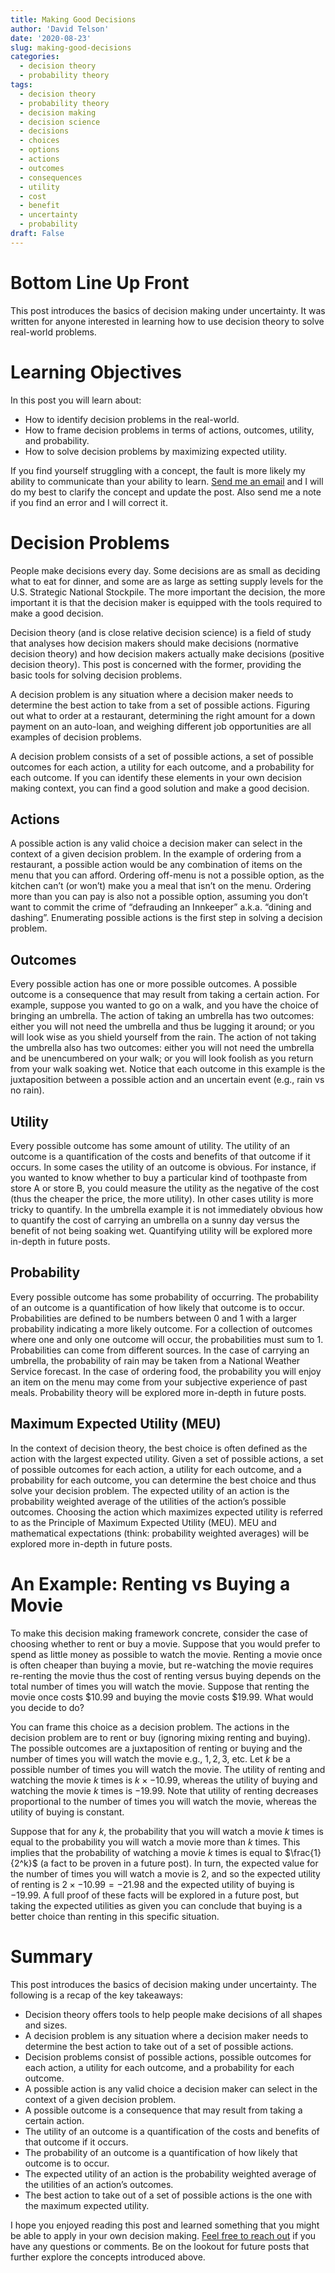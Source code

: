 ```yaml
---
title: Making Good Decisions 
author: 'David Telson'
date: '2020-08-23'
slug: making-good-decisions
categories:
  - decision theory
  - probability theory
tags: 
  - decision theory
  - probability theory
  - decision making
  - decision science
  - decisions
  - choices
  - options
  - actions
  - outcomes
  - consequences
  - utility
  - cost
  - benefit
  - uncertainty
  - probability
draft: False
---
```

# Bottom Line Up Front
This post introduces the basics of decision making under uncertainty. It was written for anyone interested in learning how to use decision theory to solve real-world problems.

# Learning Objectives
In this post you will learn about:

- How to identify decision problems in the real-world.
- How to frame decision problems in terms of actions, outcomes, utility, and probability.
- How to solve decision problems by maximizing expected utility.

If you find yourself struggling with a concept, the fault is more likely my ability to communicate than your ability to learn. [Send me an email](wctelson@gmail.com) and I will do my best to clarify the concept and update the post. Also send me a note if you find an error and I will correct it.

# Decision Problems
People make decisions every day. Some decisions are as small as deciding what to eat for dinner, and some are as large as setting supply levels for the U.S. Strategic National Stockpile. The more important the decision, the more important it is that the decision maker is equipped with the tools required to make a good decision.

Decision theory (and is close relative decision science) is a field of study that analyses how decision makers should make decisions (normative decision theory) and how decision makers actually make decisions (positive decision theory). This post is concerned with the former, providing the basic tools for solving decision problems.

A decision problem is any situation where a decision maker needs to determine the best action to take from a set of possible actions. Figuring out what to order at a restaurant, determining the right amount for a down payment on an auto-loan, and weighing different job opportunities are all examples of decision problems. 

A decision problem consists of a set of possible actions, a set of possible outcomes for each action, a utility for each outcome, and a probability for each outcome. If you can identify these elements in your own decision making context, you can find a good solution and make a good decision.

## Actions
A possible action is any valid choice a decision maker can select in the context of a given decision problem. In the example of ordering from a restaurant, a possible action would be any combination of items on the menu that you can afford. Ordering off-menu is not a possible option, as the kitchen can't (or won't) make you a meal that isn't on the menu. Ordering more than you can pay is also not a possible option, assuming you don't want to commit the crime of "defrauding an Innkeeper" a.k.a. "dining and dashing". Enumerating possible actions is the first step in solving a decision problem.

## Outcomes
Every possible action has one or more possible outcomes. A possible outcome is a consequence that may result from taking a certain action. For example, suppose you wanted to go on a walk, and you have the choice of bringing an umbrella. The action of taking an umbrella has two outcomes: either you will not need the umbrella and thus be lugging it around; or you will look wise as you shield yourself from the rain. The action of not taking the umbrella also has two outcomes: either you will not need the umbrella and be unencumbered on your walk; or you will look foolish as you return from your walk soaking wet. Notice that each outcome in this example is the juxtaposition between a possible action and an uncertain event (e.g., rain vs no rain). 

## Utility
Every possible outcome has some amount of utility. The utility of an outcome is a quantification of the costs and benefits of that outcome if it occurs. In some cases the utility of an outcome is obvious. For instance, if you wanted to know whether to buy a particular kind of toothpaste from store A or store B, you could measure the utility as the negative of the cost (thus the cheaper the price, the more utility). In other cases utility is more tricky to quantify. In the umbrella example it is not immediately obvious how to quantify the cost of carrying an umbrella on a sunny day versus the benefit of not being soaking wet. Quantifying utility will be explored more in-depth in future posts.

## Probability
Every possible outcome has some probability of occurring. The probability of an outcome is a quantification of how likely that outcome is to occur. Probabilities are defined to be numbers between $0$ and $1$ with a larger probability indicating a more likely outcome. For a collection of outcomes where one and only one outcome will occur, the probabilities must sum to $1$. Probabilities can come from different sources. In the case of carrying an umbrella, the probability of rain may be taken from a National Weather Service forecast. In the case of ordering food, the probability you will enjoy an item on the menu may come from your subjective experience of past meals. Probability theory will be explored more in-depth in future posts.

## Maximum Expected Utility (MEU)
In the context of decision theory, the best choice is often defined as the action with the largest expected utility. Given a set of possible actions, a set of possible outcomes for each action, a utility for each outcome, and a probability for each outcome, you can determine the best choice and thus solve your decision problem. The expected utility of an action is the probability weighted average of the utilities of the action's possible outcomes. Choosing the action which maximizes expected utility is referred to as the Principle of Maximum Expected Utility (MEU). MEU and mathematical expectations (think: probability weighted averages) will be explored more in-depth in future posts.

# An Example: Renting vs Buying a Movie
To make this decision making framework concrete, consider the case of choosing whether to rent or buy a movie. Suppose that you would prefer to spend as little money as possible to watch the movie. Renting a movie once is often cheaper than buying a movie, but re-watching the movie requires re-renting the movie thus the cost of renting versus buying depends on the total number of times you will watch the movie. Suppose that renting the movie once costs $\$10.99$ and buying the movie costs $\$19.99$. What would you decide to do?

You can frame this choice as a decision problem. The actions in the decision problem are to rent or buy (ignoring mixing renting and buying). The possible outcomes are a juxtaposition of renting or buying and the number of times you will watch the movie e.g., $1, 2, 3,$ etc. Let $k$ be a possible number of times you will watch the movie. The utility of renting and watching the movie $k$ times is $k \times -10.99$, whereas the utility of buying and watching the movie $k$ times is $-19.99$. Note that utility of renting decreases proportional to the number of times you will watch the movie, whereas the utility of buying is constant. 

Suppose that for any $k$, the probability that you will watch a movie $k$ times is equal to the probability you will watch a movie more than $k$ times. This implies that the probability of watching a movie $k$ times is equal to $\frac{1}{2^k}$ (a fact to be proven in a future post). In turn, the expected value for the number of times you will watch a movie is $2$, and so the expected utility of renting is $2 \times -10.99 = -21.98$ and the expected utility of buying is $-19.99$. A full proof of these facts will be explored in a future post, but taking the expected utilities as given you can conclude that buying is a better choice than renting in this specific situation. 

# Summary
This post introduces the basics of decision making under uncertainty. The following is a recap of the key takeaways:

- Decision theory offers tools to help people make decisions of all shapes and sizes.
- A decision problem is any situation where a decision maker needs to determine the best action to take out of a set of possible actions.
- Decision problems consist of possible actions, possible outcomes for each action, a utility for each outcome, and a probability for each outcome.
- A possible action is any valid choice a decision maker can select in the context of a given decision problem.
- A possible outcome is a consequence that may result from taking a certain action.
- The utility of an outcome is a quantification of the costs and benefits of that outcome if it occurs.
- The probability of an outcome is a quantification of how likely that outcome is to occur.
- The expected utility of an action is the probability weighted average of the utilities of an action's outcomes.
- The best action to take out of a set of possible actions is the one with the maximum expected utility.

I hope you enjoyed reading this post and learned something that you might be able to apply in your own decision making. [Feel free to reach out](wctelson@gmail.com) if you have any questions or comments. Be on the lookout for future posts that further explore the concepts introduced above.





